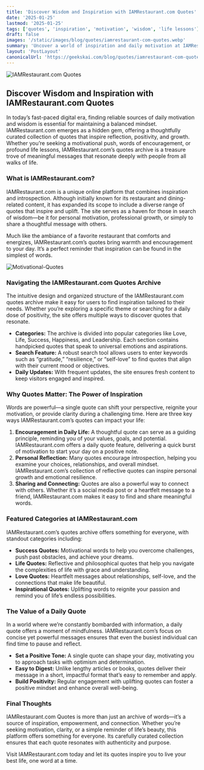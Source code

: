 ```yaml
---
title: 'Discover Wisdom and Inspiration with IAMRestaurant.com Quotes'
date: '2025-01-25'
lastmod: '2025-01-25'
tags: ['quotes', 'inspiration', 'motivation', 'wisdom', 'life lessons']
draft: false
images: '/static/images/blog/quotes/iamrestaurant-com-quotes.webp'
summary: 'Uncover a world of inspiration and daily motivation at IAMRestaurant.com. Explore a diverse collection of quotes on life, success, and more to brighten your day.'
layout: 'PostLayout'
canonicalUrl: 'https://geekskai.com/blog/quotes/iamrestaurant-com-quotes/'
---
```


![IAMRestaurant.com Quotes](/static/images/blog/quotes/iamrestaurant-com-quotes.webp)

## Discover Wisdom and Inspiration with IAMRestaurant.com Quotes

In today’s fast-paced digital era, finding reliable sources of daily motivation and wisdom is essential for maintaining a balanced mindset. IAMRestaurant.com emerges as a hidden gem, offering a thoughtfully curated collection of quotes that inspire reflection, positivity, and growth. Whether you’re seeking a motivational push, words of encouragement, or profound life lessons, IAMRestaurant.com’s quotes archive is a treasure trove of meaningful messages that resonate deeply with people from all walks of life.

### What is IAMRestaurant.com?
IAMRestaurant.com is a unique online platform that combines inspiration and introspection. Although initially known for its restaurant and dining-related content, it has expanded its scope to include a diverse range of quotes that inspire and uplift. The site serves as a haven for those in search of wisdom—be it for personal motivation, professional growth, or simply to share a thoughtful message with others.

Much like the ambiance of a favorite restaurant that comforts and energizes, IAMRestaurant.com’s quotes bring warmth and encouragement to your day. It’s a perfect reminder that inspiration can be found in the simplest of words.

![Motivational-Quotes](/static/images/blog/quotes/Motivational-Quotes.png)

### Navigating the IAMRestaurant.com Quotes Archive
The intuitive design and organized structure of the IAMRestaurant.com quotes archive make it easy for users to find inspiration tailored to their needs. Whether you’re exploring a specific theme or searching for a daily dose of positivity, the site offers multiple ways to discover quotes that resonate.

- **Categories:** The archive is divided into popular categories like Love, Life, Success, Happiness, and Leadership. Each section contains handpicked quotes that speak to universal emotions and aspirations.
- **Search Feature:** A robust search tool allows users to enter keywords such as “gratitude,” “resilience,” or “self-love” to find quotes that align with their current mood or objectives.
- **Daily Updates:** With frequent updates, the site ensures fresh content to keep visitors engaged and inspired.

### Why Quotes Matter: The Power of Inspiration
Words are powerful—a single quote can shift your perspective, reignite your motivation, or provide clarity during a challenging time. Here are three key ways IAMRestaurant.com’s quotes can impact your life:

1. **Encouragement in Daily Life:** A thoughtful quote can serve as a guiding principle, reminding you of your values, goals, and potential. IAMRestaurant.com offers a daily quote feature, delivering a quick burst of motivation to start your day on a positive note.
2. **Personal Reflection:** Many quotes encourage introspection, helping you examine your choices, relationships, and overall mindset. IAMRestaurant.com’s collection of reflective quotes can inspire personal growth and emotional resilience.
3. **Sharing and Connecting:** Quotes are also a powerful way to connect with others. Whether it’s a social media post or a heartfelt message to a friend, IAMRestaurant.com makes it easy to find and share meaningful words.

### Featured Categories at IAMRestaurant.com
IAMRestaurant.com’s quotes archive offers something for everyone, with standout categories including:

- **Success Quotes:** Motivational words to help you overcome challenges, push past obstacles, and achieve your dreams.
- **Life Quotes:** Reflective and philosophical quotes that help you navigate the complexities of life with grace and understanding.
- **Love Quotes:** Heartfelt messages about relationships, self-love, and the connections that make life beautiful.
- **Inspirational Quotes:** Uplifting words to reignite your passion and remind you of life’s endless possibilities.

### The Value of a Daily Quote
In a world where we’re constantly bombarded with information, a daily quote offers a moment of mindfulness. IAMRestaurant.com’s focus on concise yet powerful messages ensures that even the busiest individual can find time to pause and reflect.

- **Set a Positive Tone:** A single quote can shape your day, motivating you to approach tasks with optimism and determination.
- **Easy to Digest:** Unlike lengthy articles or books, quotes deliver their message in a short, impactful format that’s easy to remember and apply.
- **Build Positivity:** Regular engagement with uplifting quotes can foster a positive mindset and enhance overall well-being.

### Final Thoughts
IAMRestaurant.com Quotes is more than just an archive of words—it’s a source of inspiration, empowerment, and connection. Whether you’re seeking motivation, clarity, or a simple reminder of life’s beauty, this platform offers something for everyone. Its carefully curated collection ensures that each quote resonates with authenticity and purpose.

Visit IAMRestaurant.com today and let its quotes inspire you to live your best life, one word at a time.

